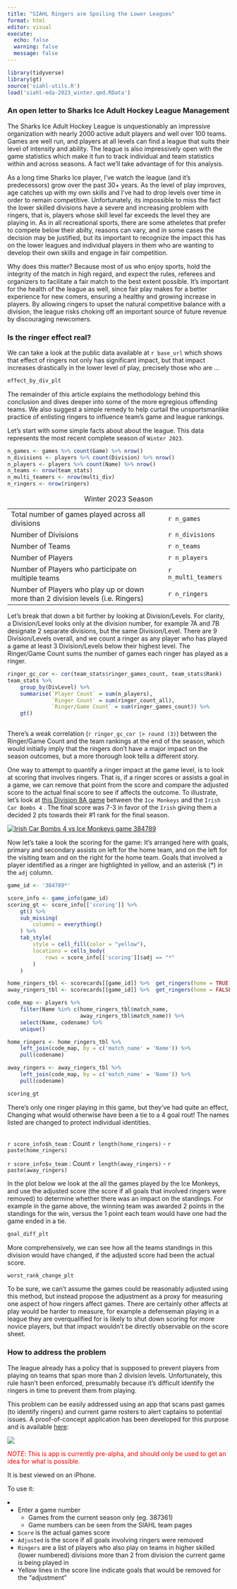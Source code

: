 ```yaml
---
title: "SIAHL Ringers are Spoiling the Lower Leagues"
format: html
editor: visual
execute:
  echo: false
  warning: false
  message: false
---
```


```r
library(tidyverse)
library(gt)
source('siahl-utils.R')
load('siahl-eda-2023_winter.qmd.RData')
```

### **An open letter to Sharks Ice Adult Hockey League Management**

The Sharks Ice Adult Hockey League is unquestionably an impressive organization with nearly 2000 active adult players and well over 100 teams. Games are well run, and players at all levels can find a league that suits their level of intensity and ability. The league is also impressively open with the game statistics which make it fun to track individual and team statistics within and across seasons. A fact we'll take advantage of for this analysis.

As a long time Sharks Ice player, I've watch the league (and it's predecessors) grow over the past 30+ years. As the level of play improves, age catches up with my own skills and I've had to drop levels over time in order to remain competitive. Unfortunately, its impossible to miss the fact the lower skilled divisions have a severe and increasing problem with ringers, that is, players whose skill level far exceeds the level they are playing in. As in all recreational sports, there are some atheletes that prefer to compete below their abilty, reasons can vary, and in some cases the decision may be justified, but its important to recognize the impact this has on the lower leagues and individual players in them who are wanting to develop their own skills and engage in fair competition.

Why does this matter? Because most of us who enjoy sports, hold the integrity of the match in high regard, and expect the rules, referees and organizers to facilitate a fair match to the best extent possible. It's important for the health of the league as well, since fair play makes for a better experience for new comers, ensuring a healthy and growing increase in players. By allowing ringers to upset the natural competitive balance with a division, the league risks choking off an important source of future revenue by discouraging newcomers.

### Is the ringer effect real?

We can take a look at the public data available at `r base_url` which shows that effect of ringers not only has significant impact, but that impact increases drastically in the lower level of play, precisely those who are ...

```r
effect_by_div_plt
```

The remainder of this article explains the methodology behind this conclusion and dives deeper into some of the more egregious offending teams. We also suggest a simple remedy to help curtail the unsportsmanlike practice of enlisting ringers to influence team's game and league rankings.

Let's start with some simple facts about about the league. This data represents the most recent complete season of `Winter 2023`.

```r
n_games <- games %>% count(Game) %>% nrow()
n_divisions <- players %>% count(Division) %>% nrow() 
n_players <- players %>% count(Name) %>% nrow()
n_teams <- nrow(team_stats)
n_multi_teamers <- nrow(multi_div)
n_ringers <- nrow(ringers)
```

|                                                                                  |                     |
|---------------------------------------------------|---------------------|
| Total number of games played across all divisions                                | `r n_games`         |
| Number of Divisions                                                              | `r n_divisions`     |
| Number of Teams                                                                  | `r n_teams`         |
| Number of Players                                                                | `r n_players`       |
| Number of Players who participate on multiple teams                              | `r n_multi_teamers` |
| Number of Players who play up or down more than 2 division levels (i.e. Ringers) | `r n_ringers`       |

: Winter 2023 Season

Let's break that down a bit further by looking at Division/Levels. For clarity, a Division/Level looks only at the division number, for example 7A and 7B designate 2 separate divisions, but the same Division/Level. There are 9 Division/Levels overall, and we count a ringer as any player who has played a game at least 3 Division/Levels below their highest level. The Ringer/Game Count sums the number of games each ringer has played as a ringer.

```r
ringer_gc_cor <- cor(team_stats$ringer_games_count, team_stats$Rank)
team_stats %>% 
    group_by(DivLevel) %>% 
    summarise(`Player Count` = sum(n_players),
              `Ringer Count` = sum(ringer_count_all),
              `Ringer/Game Count` = sum(ringer_games_count)) %>% 
    gt()
    
```

There's a weak correlation (`r ringer_gc_cor |> round (3)`) between the Ringer/Game Count and the team rankings at the end of the season, which would initially imply that the ringers don't have a major impact on the season outcomes, but a more thorough look tells a different story.

One way to attempt to quantify a ringer impact at the game level, is to look at scoring that involves ringers. That is, if a ringer scores or assists a goal in a game, we can remove that point from the score and compare the adjusted score to the actual final score to see if affects the outcome. To illustrate, let's look at [this Division 8A game](https://stats.sharksice.timetoscore.com/oss-scoresheet?game_id=384789&mode=display) between the `Ice Monkeys` and the `Irish Car Bombs 4` . The final score was 7-3 in favor of the `Irish` giving them a decided 2 pts towards their #1 rank for the final season.

[![Irish Car Bombs 4 vs Ice Monkeys game 384789](images/siahl_game_384789.png){fig-alt="Irish Car Bombs 4 vs Ice Monkeys game 384789"}](https://stats.sharksice.timetoscore.com/oss-scoresheet?game_id=384789&mode=display)

Now let's take a look the scoring for the game: It's arranged here with goals, primary and secondary assists on left for the home team, and on the left for the visiting team and on the right for the home team. Goals that involved a player identified as a ringer are highlighted in yellow, and an asterisk (\*) in the `adj` column.

```r
game_id <- '384789*'

score_info <- game_info(game_id)
scoring_gt <- score_info[['scoring']] %>% 
    gt() %>% 
    sub_missing(
        columns = everything()
    ) %>% 
    tab_style(
        style = cell_fill(color = "yellow"),
        locations = cells_body(
            rows = score_info[['scoring']]$adj == "*"
        )
    )

home_ringers_tbl <- scorecards[[game_id]] %>%  get_ringers(home = TRUE) 
away_ringers_tbl <- scorecards[[game_id]] %>%  get_ringers(home = FALSE)

code_map <- players %>% 
    filter(Name %in% c(home_ringers_tbl$match_name, 
                       away_ringers_tbl$match_name)) %>% 
    select(Name, codename) %>% 
    unique()

home_ringers <- home_ringers_tbl %>% 
    left_join(code_map, by = c('match_name' = 'Name')) %>% 
    pull(codename)

away_ringers <- away_ringers_tbl %>% 
    left_join(code_map, by = c('match_name' = 'Name')) %>% 
    pull(codename)

scoring_gt
```

There's only one ringer playing in this game, but they've had quite an effect, Changing what would otherwise have been a tie to a 4 goal rout! The names listed are changed to protect individual identities.

\
`r score_info$h_team` : Count `r length(home_ringers)` - `r paste(home_ringers)`

`r score_info$v_team` : Count `r length(away_ringers)` - `r paste(away_ringers)`

In the plot below we look at the all the games played by the Ice Monkeys, and use the adjusted score (the score if all goals that involved ringers were removed) to determine whether there was an impact on the standings. For example in the game above, the winning team was awarded 2 points in the standings for the win, versus the 1 point each team would have one had the game ended in a tie.

```r
goal_diff_plt

```

More comprehensively, we can see how all the teams standings in this division would have changed, if the adjusted score had been the actual score.

```r
worst_rank_change_plt
```

To be sure, we can't assume the games could be reasonably adjusted using this method, but instead propose the adjustment as a proxy for measuring one aspect of how ringers affect games. There are certainly other affects at play would be harder to measure, for example a defenseman playing in a league they are overqualified for is likely to shut down scoring for more novice players, but that impact wouldn't be directly observable on the score sheet.

### How to address the problem

The league already has a policy that is supposed to prevent players from playing on teams that span more than 2 division levels. Unfortunately, this rule hasn't been enforced, presumably because it's difficult identify the ringers in time to prevent them from playing.

This problem can be easily addressed using an app that scans past games (to identify ringers) and current game rosters to alert captains to potential issues. A proof-of-concept application has been developed for this purpose and is available [here](https://dsdaveh.shinyapps.io/siahl_ringers/):

::: grid
::: g-col-4
![](images/ringer_app_poc.png)
:::

::: g-col-8
<span style="color:red;">
*NOTE*: This is app is currently pre-alpha, and should only be used to get an idea for what is possible.

It is best viewed on an iPhone.
</span>

To use it:

<li>
* Enter a game number 
    * Games from the current season only (eg. 387361)
    * Game numbers can be seen from the SIAHL team pages
* `Score` is the actual games score
* `Adjusted` is the score if all goals involving ringers were removed
* `Ringers` are a list of players who also play on teams in higher skilled (lower numbered) divisions more than 2 from division the current game is being played in
* Yellow lines in the score line indicate goals that would be removed for the "adjustment"
</li>


:::
:::
